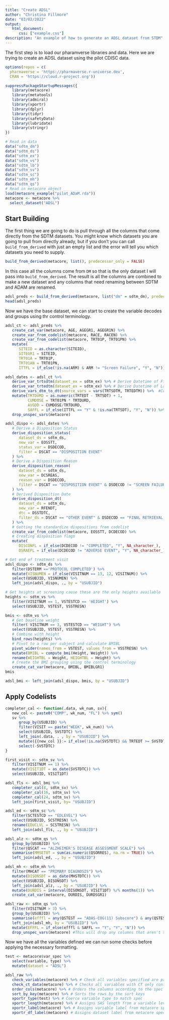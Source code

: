 ```yaml
---
title: "Create ADSL"
author: "Christina Fillmore"
date: "03/02/2022"
output: 
   html_document:
      css: ["example.css"]
description: "An example of how to generate an ADSL dataset from STDM"
---
```

  The first step is to load our pharamverse libraries and data. Here we are trying to create an ADSL dataset using the pilot CDISC data.

```r
options(repos = c(
  pharmaverse = 'https://pharmaverse.r-universe.dev',
  CRAN = 'https://cloud.r-project.org'))

suppressPackageStartupMessages({
   library(metacore)
   library(metatools)
   library(admiral)
   library(xportr)
   library(dplyr)
   library(tidyr)
   library(safetyData)
   library(lubridate)
   library(stringr)
})

# Read in data 
data("sdtm_dm")
data("sdtm_ds")
data("sdtm_ex")
data("sdtm_vs")
data("sdtm_lb")
data("sdtm_sv")
data("sdtm_sc")
data("sdtm_mh")
data("sdtm_qs")
# Read in metacore object 
load(metacore_example("pilot_ADaM.rda"))
metacore <- metacore %>% 
  select_dataset("ADSL")
```

## Start Building 


The first thing we are going to do is pull through all the columns that come directly from the SDTM datasets. You might know which datasets you are going to pull from directly already, but if you don't you can call `build_from_derived` with just an empty list and the error will tell you which datasets you need to supply. 

```r
build_from_derived(metacore, list(), predecessor_only = FALSE)
```

In this case all the columns come from `DM` so that is the only dataset I will pass into `build_from_derived`. The result is all the columns are combined to make a new dataset and any columns that need renaming between SDTM and ADAM are renamed. 
```r
adsl_preds <- build_from_derived(metacore, list("dm" = sdtm_dm), predecessor_only = FALSE, keep = TRUE)
head(adsl_preds)
```


Now we have the base dataset, we can start to create the variable decodes and groups using thr control terminology. 

```r
adsl_ct <- adsl_preds %>% 
   create_cat_var(metacore, AGE, AGEGR1, AGEGR1N) %>% 
   create_var_from_codelist(metacore, RACE, RACEN) %>% 
   create_var_from_codelist(metacore, TRT01P, TRT01PN) %>% 
   mutate(
      SITEID = as.character(SITEID),
      SITEGR1 = SITEID, 
      TRT01A = TRT01P,
      TRT01AN = TRT01PN,
      ITTFL = if_else(!is.na(ARM) & ARM != "Screen Failure", "Y", "N"))
```




```r
adsl_dates <- adsl_ct %>%
   derive_var_trtsdtm(dataset_ex = sdtm_ex) %>% # Derive Datetime of First Exposure to Treatment
   derive_var_trtedtm(dataset_ex = sdtm_ex) %>% # Derive Datetime of Last Exposure to Treatment
   derive_vars_dtm_to_dt(source_vars = vars(TRTSDTM, TRTEDTM)) %>%  #Convert Datetime variables to date 
   mutate(TRTDURD = as.numeric(TRTEDT - TRTSDT) + 1,
          CUMDOSE = TRT01PN * TRTDURD,
          AVGDD = CUMDOSE/TRTDURD,
          SAFFL = if_else(ITTFL == "Y" & !is.na(TRTSDT), "Y", "N")) %>% 
   drop_unspec_vars(metacore)
```



```r
adsl_dispo <- adsl_dates %>% 
   # Derive a Disposition Status 
   derive_disposition_status(
      dataset_ds = sdtm_ds,
      new_var = EOSSTT,
      status_var = DSDECOD,
      filter = DSCAT == "DISPOSITION EVENT"
   ) %>%
   # Derive a Disposition Reason
   derive_disposition_reason(
      dataset_ds = sdtm_ds,
      new_var = DCSREAS,
      reason_var = DSDECOD,
      filter = DSCAT == "DISPOSITION EVENT" & DSDECOD != "SCREEN FAILURE"
   ) %>% 
   # Derived Disposition Date 
   derive_disposition_dt(
      dataset_ds = sdtm_ds,
      new_var = RFENDT,
      dtc = DSSTDTC,
      filter_ds = DSCAT == "OTHER EVENT" & DSDECOD == "FINAL RETRIEVAL VISIT"
   ) %>% 
   # Getting the standardize dispositions from codelist 
   create_var_from_codelist(metacore, EOSSTT, DCDECOD) %>% 
   # Creating disposition flags 
   mutate(
      DISCONFL = if_else(DCDECOD != "COMPLETED", "Y", NA_character_),
      DSRAEFL = if_else(DCDECOD != "ADVERSE EVENT", "Y", NA_character_))

# Get end of treatment visit 
adsl_dispo <- sdtm_ds %>% 
   filter(DSTERM =='PROTOCOL COMPLETED') %>% 
   mutate(VISNUMEN = if_else(VISITNUM == 13, 12, VISITNUM)) %>% 
   select(USUBJID, VISNUMEN) %>% 
   left_join(adsl_dispo, ., by = "USUBJID")

```



```r
# Get heights at screening cause those are the only heights available 
heights <- sdtm_vs %>% 
   filter(VISITNUM == 1, VSTESTCD == 'HEIGHT') %>% 
   select(USUBJID, VSTEST, VSSTRESN)

bmis <- sdtm_vs %>% 
   # Get baseline weight 
   filter( VISITNUM == 3, VSTESTCD == "WEIGHT") %>% 
   select(USUBJID, VSTEST, VSSTRESN) %>% 
   # Combine with height 
   bind_rows(heights) %>% 
   # Pivot to a row per subject and calculate BMIBL
   pivot_wider(names_from = VSTEST, values_from = VSSTRESN) %>% 
   mutate(BMIBL = compute_bmi(Height, Weight)) %>% 
   rename(WEIGHTBL = Weight, HEIGHTBL = Height) %>%
   # Create the BMI grouping using the control terminology 
   create_cat_var(metacore, BMIBL, BMIBLGR1)
bmis 

adsl_bmi <- left_join(adsl_dispo, bmis, by = "USUBJID")

```


## Apply Codelists

```r

completer_cal <- function(.data, wk_num, sv){
   new_col <- paste0("COMP", wk_num, "FL") %>% sym()
   sv %>% 
      group_by(USUBJID) %>% 
      filter(VISIT == paste("WEEK", wk_num)) %>% 
      select(USUBJID, SVSTDTC) %>% 
      left_join(.data, . , by = "USUBJID") %>% 
      mutate({{new_col }}:= if_else(!is.na(SVSTDTC) && TRTEDT >= SVSTDTC, "Y", "N")) %>% 
      select(-SVSTDTC)
}

first_visit <- sdtm_sv %>% 
   filter(VISITNUM == 1) %>% 
   mutate(VISIT1DT = as_date(SVSTDTC)) %>%
   select(USUBJID, VISIT1DT) 

adsl_fls <- adsl_bmi %>% 
   completer_cal(8, sdtm_sv) %>% 
   completer_cal(16, sdtm_sv) %>% 
   completer_cal(24, sdtm_sv) %>% 
   left_join(first_visit, by= "USUBJID")
```

```r
adsl_ed <- sdtm_sc %>% 
   filter(SCTESTCD == "EDLEVEL") %>% 
   select(USUBJID, SCSTRESN) %>% 
   rename(EDUCLVL = SCSTRESN) %>% 
   left_join(adsl_fls, ., by = "USUBJID")

adsl_alz <- sdtm_qs %>% 
   group_by(USUBJID) %>% 
   filter(QSCAT == "ALZHEIMER'S DISEASE ASSESSMENT SCALE") %>%
   summarise(MMSETOT = sum(as.numeric(QSORRES), na.rm = TRUE)) %>% 
   left_join(adsl_ed, ., by = "USUBJID")

adsl_mh <- sdtm_mh %>% 
   filter(MHCAT == "PRIMARY DIAGNOSIS") %>% 
   mutate(DISONSDT = as_date(MHSTDTC)) %>%
   select(USUBJID, DISONSDT) %>% 
   left_join(adsl_alz, ., by = "USUBJID") %>% 
   mutate(DURDIS = interval(DISONSDT, VISIT1DT) %/% months(1)) %>% 
   create_cat_var(metacore, DURDIS, DURDSGR1)
```


```r
adsl_raw <- sdtm_qs %>% 
   filter(VISITNUM > 3) %>% 
   group_by(USUBJID) %>% 
   summarise(efffl = any(QSTEST == "ADAS-COG(11) Subscore") & any(QSTESTCD == "CIBIC")) %>% 
   left_join(adsl_mh, by = "USUBJID") %>% 
   mutate(EFFFL = if_else(efffl & SAFFL == "Y", "Y", "N")) %>% 
   drop_unspec_vars(metacore) #This will drop any columns that aren't specificed in the metacore object

```


Now we have all the variables defined we can run some checks before applying the necessary formatting. 
```r
test <- metacore$var_spec %>% 
   select(variable, type) %>% 
   mutate(dataset = "ADSL")

adsl_raw %>% 
   check_variables(metacore) %>% # Check all variables specified are present and no more
   check_ct_data(metacore) %>% # Checks all variables with CT only contain values within the CT
   order_cols(metacore) %>% # Orders the columns according to the spec
   sort_by_key(metacore) %>% # Sorts the rows by the sort keys 
   xportr_type(test) %>% # Coerce variable type to match spec
   xportr_length(metacore) %>% # Assigns SAS length from a variable level metadata 
   xportr_label(metacore) %>% # Assigns variable label from metacore specifications 
   xportr_df_label(metacore) # Assigns dataset label from metacore specifications
```

